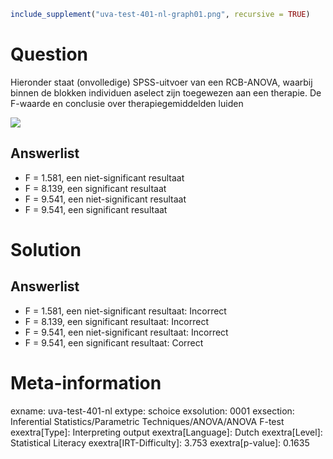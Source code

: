 ```r
include_supplement("uva-test-401-nl-graph01.png", recursive = TRUE)
```

Question
========

Hieronder staat (onvolledige) SPSS-uitvoer van een RCB-ANOVA, waarbij
binnen de blokken individuen aselect zijn toegewezen aan een therapie.
De F-waarde en conclusie over therapiegemiddelden luiden

![](uva-test-401-nl-graph01.png)

Answerlist
----------

* F = 1.581, een niet-significant resultaat
* F = 8.139, een significant resultaat
* F = 9.541, een niet-significant resultaat
* F = 9.541, een significant resultaat

Solution
========

Answerlist
----------

* F = 1.581, een niet-significant resultaat: Incorrect
* F = 8.139, een significant resultaat: Incorrect
* F = 9.541, een niet-significant resultaat: Incorrect
* F = 9.541, een significant resultaat: Correct

Meta-information
================
exname: uva-test-401-nl
extype: schoice
exsolution: 0001
exsection: Inferential Statistics/Parametric Techniques/ANOVA/ANOVA F-test
exextra[Type]: Interpreting output
exextra[Language]: Dutch
exextra[Level]: Statistical Literacy
exextra[IRT-Difficulty]: 3.753
exextra[p-value]: 0.1635
